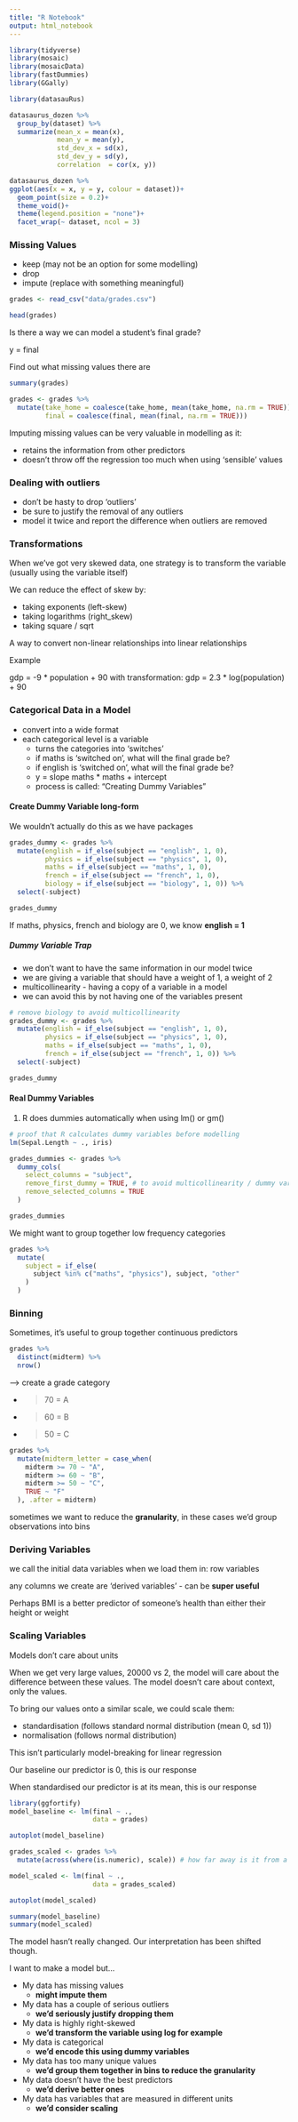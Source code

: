 ```yaml
---
title: "R Notebook"
output: html_notebook
---
```


```r
library(tidyverse)
library(mosaic)
library(mosaicData)
library(fastDummies)
library(GGally)
```


```r
library(datasauRus)
```


```r
datasaurus_dozen %>% 
  group_by(dataset) %>% 
  summarize(mean_x = mean(x),
            mean_y = mean(y),
            std_dev_x = sd(x),
            std_dev_y = sd(y),
            correlation  = cor(x, y))
```


```r
datasaurus_dozen %>% 
ggplot(aes(x = x, y = y, colour = dataset))+
  geom_point(size = 0.2)+
  theme_void()+
  theme(legend.position = "none")+
  facet_wrap(~ dataset, ncol = 3)
```


### Missing Values

- keep (may not be an option for some modelling)
- drop
- impute (replace with something meaningful)

```r
grades <- read_csv("data/grades.csv")
```


```r
head(grades)
```

Is there a way we can model a student's final grade?

y = final

Find out what missing values there are
```r
summary(grades)
```


```r
grades <- grades %>% 
  mutate(take_home = coalesce(take_home, mean(take_home, na.rm = TRUE)),
         final = coalesce(final, mean(final, na.rm = TRUE)))
```

Imputing missing values can be very valuable in modelling as it:

* retains the information from other predictors
* doesn't throw off the regression too much when using 'sensible' values


### Dealing with outliers

* don't be hasty to drop 'outliers'
* be sure to justify the removal of any outliers
* model it twice and report the difference when outliers are removed


### Transformations

When we've got very skewed data, one strategy is to transform the variable (usually using the variable itself)

We can reduce the effect of skew by:

* taking exponents (left-skew)
* taking logarithms (right_skew)
* taking square / sqrt

A way to convert non-linear relationships into linear relationships

Example

gdp = -9 * population + 90
with transformation:
gdp = 2.3 * log(population) + 90


### Categorical Data in a Model

* convert into a wide format
* each categorical level is a variable
  + turns the categories into 'switches'
  + if maths is 'switched on', what will the final grade be?
  + if english is 'switched on', what will the final grade be?
  + y = slope maths * maths + intercept 
  + process is called: "Creating Dummy Variables"

#### Create Dummy Variable long-form
We wouldn't actually do this as we have packages
```r
grades_dummy <- grades %>% 
  mutate(english = if_else(subject == "english", 1, 0),
         physics = if_else(subject == "physics", 1, 0),
         maths = if_else(subject == "maths", 1, 0),
         french = if_else(subject == "french", 1, 0),
         biology = if_else(subject == "biology", 1, 0)) %>% 
  select(-subject)

grades_dummy
```

If maths, physics, french and biology are 0, we know **english = 1**

##### Dummy Variable Trap

* we don't want to have the same information in our model twice
* we are giving a variable that should have a weight of 1, a weight of 2
* multicollinearity - having a copy of a variable in a model
* we can avoid this by not having one of the variables present

```r
# remove biology to avoid multicollinearity
grades_dummy <- grades %>% 
  mutate(english = if_else(subject == "english", 1, 0),
         physics = if_else(subject == "physics", 1, 0),
         maths = if_else(subject == "maths", 1, 0),
         french = if_else(subject == "french", 1, 0)) %>% 
  select(-subject)

grades_dummy
```


#### Real Dummy Variables

1. R does dummies automatically when using lm() or gm()

```r
# proof that R calculates dummy variables before modelling
lm(Sepal.Length ~ ., iris)
```


```r
grades_dummies <- grades %>% 
  dummy_cols(
    select_columns = "subject",
    remove_first_dummy = TRUE, # to avoid multicollinearity / dummy variable trap
    remove_selected_columns = TRUE
  )

grades_dummies
```


We might want to group together low frequency categories

```r
grades %>% 
  mutate(
    subject = if_else(
      subject %in% c("maths", "physics"), subject, "other"
    )
  )
```


### Binning
Sometimes, it's useful to group together continuous predictors

```r
grades %>% 
  distinct(midterm) %>% 
  nrow()
```

--> create a grade category

* > 70 = A
* > 60 = B
* > 50 = C

```r
grades %>% 
  mutate(midterm_letter = case_when(
    midterm >= 70 ~ "A",
    midterm >= 60 ~ "B",
    midterm >= 50 ~ "C",
    TRUE ~ "F"
  ), .after = midterm)
```

sometimes we want to reduce the **granularity**, in these cases we'd group observations into bins


### Deriving Variables

we call the initial data variables when we load them in: row variables 

any columns we create are 'derived variables' - can be **super useful**

Perhaps BMI is a better predictor of someone's health than either their height or weight


### Scaling Variables

Models don't care about units

When we get very large values, 20000 vs 2, the model will care about the difference between these values. The model doesn't care about context, only the values.

To bring our values onto a similar scale, we could scale them:

* standardisation (follows standard normal distribution (mean 0, sd 1))
* normalisation (follows normal distribution)

This isn't particularly model-breaking for linear regression

Our baseline
our predictor is 0, this is our response

When standardised
our predictor is at its mean, this is our response

```r
library(ggfortify)
model_baseline <- lm(final ~ .,
                     data = grades)

autoplot(model_baseline)

grades_scaled <- grades %>% 
  mutate(across(where(is.numeric), scale)) # how far away is it from a mean of 0 if everything is shifted

model_scaled <- lm(final ~ .,
                     data = grades_scaled)

autoplot(model_scaled)
```


```r
summary(model_baseline)
summary(model_scaled)
```

The model hasn't really changed. Our interpretation has been shifted though.


I want to make a model but...

* My data has missing values 
  + **might impute them**
* My data has a couple of serious outliers 
  + **we'd seriously justify dropping them**
* My data is highly right-skewed 
  + **we'd transform the variable using log for example**
* My data is categorical 
  + **we'd encode this using dummy variables**
* My data has too many unique values 
  + **we'd group them together in bins to reduce the granularity**
* My data doesn't have the best predictors 
  + **we'd derive better ones**
* My data has variables that are measured in different units 
  + **we'd consider scaling**

